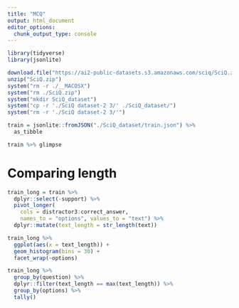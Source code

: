 ```yaml
---
title: "MCQ"
output: html_document
editor_options: 
  chunk_output_type: console
---
```


```r
library(tidyverse)
library(jsonlite)
```

```r
download.file("https://ai2-public-datasets.s3.amazonaws.com/sciq/SciQ.zip", "SciQ.zip")
unzip("SciQ.zip")
system("rm -r ./__MACOSX")
system("rm ./SciQ.zip")
system("mkdir SciQ_dataset")
system("cp -r './SciQ dataset-2 3/' ./SciQ_dataset/")
system("rm -r './SciQ dataset-2 3/'")
```

```r
train = jsonlite::fromJSON("./SciQ_dataset/train.json") %>% 
  as_tibble

train %>% glimpse
```

# Comparing length

```r
train_long = train %>% 
  dplyr::select(-support) %>% 
  pivot_longer(
    cols = distractor3:correct_answer,
    names_to = "options", values_to = "text") %>% 
  dplyr::mutate(text_length = str_length(text))

train_long %>% 
  ggplot(aes(x = text_length)) +
  geom_histogram(bins = 30) +
  facet_wrap(~options)
```

```r
train_long %>% 
  group_by(question) %>% 
  dplyr::filter(text_length == max(text_length)) %>% 
  group_by(options) %>% 
  tally()
```

